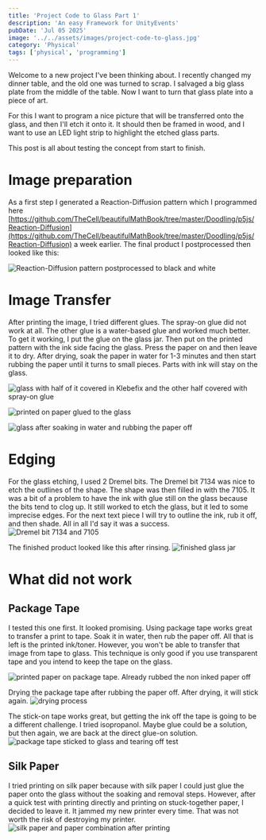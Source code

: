 ```yaml
---
title: 'Project Code to Glass Part 1'
description: 'An easy Framework for UnityEvents'
pubDate: 'Jul 05 2025'
image: '../../assets/images/project-code-to-glass.jpg'
category: 'Physical'
tags: ['physical', 'programming']
---
```


Welcome to a new project I've been thinking about. I recently changed my dinner table, and the old one was turned to scrap. I salvaged a big glass plate from the middle of the table. Now I want to turn that glass plate into a piece of art.

For this I want to program a nice picture that will be transferred onto the glass, and then I'll etch it onto it. It should then be framed in wood, and I want to use an LED light strip to highlight the etched glass parts.

This post is all about testing the concept from start to finish.

# Image preparation
As a first step I generated a Reaction-Diffusion pattern which I programmed here [https://github.com/TheCell/beautifulMathBook/tree/master/Doodling/p5js/Reaction-Diffusion](https://github.com/TheCell/beautifulMathBook/tree/master/Doodling/p5js/Reaction-Diffusion) a week earlier. The final product I postprocessed then looked like this:

![Reaction-Diffusion pattern postprocessed to black and white](./project-code-to-glass/project-code-to-glass-1.png)

# Image Transfer
After printing the image, I tried different glues. The spray-on glue did not work at all. The other glue is a water-based glue and worked much better. To get it working, I put the glue on the glass jar. Then put on the printed pattern with the ink side facing the glass. Press the paper on and then leave it to dry. After drying, soak the paper in water for 1-3 minutes and then start rubbing the paper until it turns to small pieces. Parts with ink will stay on the glass.

![glass with half of it covered in Klebefix and the other half covered with spray-on glue](./project-code-to-glass/what_worked_1.jpg)

![printed on paper glued to the glass](./project-code-to-glass/what_worked_2.jpg)

![glass after soaking in water and rubbing the paper off](./project-code-to-glass/what_worked_3.jpg)

# Edging
For the glass etching, I used 2 Dremel bits. The Dremel bit 7134 was nice to etch the outlines of the shape. The shape was then filled in with the 7105. It was a bit of a problem to have the ink with glue still on the glass because the bits tend to clog up. It still worked to etch the glass, but it led to some imprecise edges. For the next text piece I will try to outline the ink, rub it off, and then shade. All in all I'd say it was a success.
![Dremel bit 7134 and 7105](./project-code-to-glass/what_worked_4.png)

The finished product looked like this after rinsing.
![finished glass jar](./project-code-to-glass/what_worked_6.jpg)

# What did not work
## Package Tape
I tested this one first. It looked promising.
Using package tape works great to transfer a print to tape. Soak it in water, then rub the paper off. All that is left is the printed ink/toner. However, you won't be able to transfer that image from tape to glass. This technique is only good if you use transparent tape and you intend to keep the tape on the glass.

![printed paper on package tape. Already rubbed the non inked paper off](./project-code-to-glass/what_did_not_work-1.jpg)

Drying the package tape after rubbing the paper off. After drying, it will stick again.
![drying process](./project-code-to-glass/what_did_not_work-2.jpg)

The stick-on tape works great, but getting the ink off the tape is going to be a different challenge. I tried isopropanol. Maybe glue could be a solution, but then again, we are back at the direct glue-on solution.
![package tape sticked to glass and tearing off test](./project-code-to-glass/what_did_not_work-3.jpg)

## Silk Paper

I tried printing on silk paper because with silk paper I could just glue the paper onto the glass without the soaking and removal steps. However, after a quick test with printing directly and printing on stuck-together paper, I decided to leave it. It jammed my new printer every time. That was not worth the risk of destroying my printer.
![silk paper and paper combination after printing](./project-code-to-glass/what_did_not_work-4.jpg)